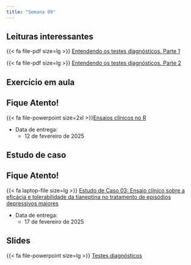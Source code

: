 ```yaml
---
title: "Semana 09"
---
```



## Leituras interessantes

{{< fa file-pdf size=lg >}} [Entendendo os testes diagnósticos. Parte 1](/artigos/Entendendo os testes diagnósticos_P1.pdf)

{{< fa file-pdf size=lg >}} [Entendendo os testes diagnósticos. Parte 2](/artigos/Entendendo os testes diagnósticos_P2.pdf)

## Exercício em aula

::: callout-important

## Fique Atento!

{{< fa file-powerpoint size=2xl >}}[Ensaios clínicos no R](/aulas/Planejamento/ensaios_no_R.html "Ensaios clínicos no R"){aria-label="Ensaios clínicos no R"}


-   Data de entrega:
    -   12 de fevereiro de 2025
:::



## Estudo de caso

::: callout-important

## Fique Atento!

{{< fa laptop-file size=lg >}} [Estudo de Caso 03: Ensaio clínico sobre a eficácia e tolerabilidade da tianeptina no tratamento de episódios depressivos maiores](/estudos_de_casos/estudo03.html "Estudo de caso 03"){aria-label="Estudo de caso 03"} 

-   Data de entrega:
    -   17 de fevereiro de 2025
:::


## Slides

{{< fa file-powerpoint size=lg >}} [Testes diagnósticos](/aulas/Testes%20diagnósticos/testesDiagnosticos.html "Testes diagnósticos"){aria-label="Testes diagnósticos"}
